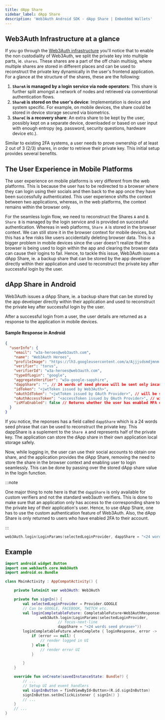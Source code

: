 ```yaml
---
title: dApp Share
sidebar_label: dApp Share
description: 'Web3Auth Android SDK - dApp Share | Embedded Wallets'
---
```


## Web3Auth Infrastructure at a glance

If you go through the [Web3Auth infrastructure](/embedded-wallets/infrastructure/) you'll notice that to enable the non custodiality of Web3Auth, we split the private key into multiple parts, ie. `shares`. These shares are a part of the off chain multisig, where multiple shares are stored in different places and can be used to reconstruct the private key dynamically in the user's frontend application. For a glance at the structure of the shares, these are the following:

1. **`ShareA` is managed by a login service via node operators**: This share is further split amongst a network of nodes and retrieved via conventional authentication flows.
2. **`ShareB` is stored on the user's device**: Implementation is device and system specific. For example, on mobile devices, the share could be stored in device storage secured via biometrics.
3. **`ShareC` is a recovery share**: An extra share to be kept by the user, possibly kept on a separate device, downloaded or based on user input with enough entropy (eg. password, security questions, hardware device etc.).

Similar to existing 2FA systems, a user needs to prove ownership of at least 2 out of 3 (2/3) shares, in order to retrieve their private key. This initial setup provides several benefits.

## The User Experience in Mobile Platforms

The user experience on mobile platforms is very different from the web platforms. This is because the user has to be redirected to a browser where they can login using their socials and then back to the app once they have been successfully authenticated. This user experience shifts the context between two applications, whereas, in the web platforms, the context remains within the browser only.

For the seamless login flow, we need to reconstruct the Shares `A` and `B`. `Share B` is managed by the login service and is provided on successful authentication. Whereas in web platforms, `Share A` is stored in the browser context. We can still store it in the browser context for mobile devices, but this has a few risks like users accidentally deleting browser data. This is a bigger problem in mobile devices since the user doesn't realize that the browser is being used to login within the app and clearing the browser data can cause their logins to fail. Hence, to tackle this issue, Web3Auth issues a dApp Share, ie. a backup share that can be stored by the app developer directly within their application and used to reconstruct the private key after successful login by the user.

## dApp Share in Android

Web3Auth issues a dApp Share, ie. a backup share that can be stored by the app developer directly within their application and used to reconstruct the private key after successful login by the user.

After a successful login from a user, the user details are returned as a response to the application in mobile devices.

#### Sample Response in Android

```json
{
  "userInfo": {
    "email": "w3a-heroes@web3auth.com",
    "name": "Web3Auth Heroes",
    "profileImage": "https://lh3.googleusercontent.com/a/Ajjjsdsmdjmnm...",
    "verifier": "torus",
    "verifierId": "w3a-heroes@web3auth.com",
    "typeOfLogin": "google",
    "aggregateVerifier": "w3a-google-sapphire",
    "dappShare": "", // 24 words of seed phrase will be sent only incase of custom verifiers
    "idToken": "<jwtToken issued by Web3Auth>",
    "oAuthIdToken": "<jwtToken issued by OAuth Provider>", // will be sent only incase of custom verifiers
    "oAuthAccessToken": "<accessToken issued by OAuth Provider>", // will be sent only incase of custom verifiers
    "isMfaEnabled": false // Returns whether the user has enabled MFA or not
  }
}
```

If you notice, the reponses has a field called `dappShare` which is a 24 words seed phrase that can be used to reconstruct the private key. This dappShare is a suplement to the `Share A` and represents half of the private key. The application can store the dApp share in their own application local storage safely.

Now, while logging in, the user can use their social accounts to obtain one share, and the application provides the dApp Share, removing the need to store the share in the browser context and enabling user to login seamlessly. This can be done by passing over the stored dApp share value in the login function.

:::note

One major thing to note here is that the `dappShare` is only available for custom verifiers and not the standard web3auth verifiers. This is done to make sure that an application only has access to the corresponding share to the private key of their application's user. Hence, to use dApp Share, one has to use the custom authentication feature of Web3Auth. Also, the dApp Share is only returned to users who have enabled 2FA to their account.

:::

```kotlin
web3Auth.login(LoginParams(selectedLoginProvider, dappShare = "<24 words seed phrase>"))
```

## Example

```kotlin
import android.widget.Button
import com.web3auth.core.Web3Auth
import android.os.Bundle

class MainActivity : AppCompatActivity() {

	private lateinit var web3Auth: Web3Auth

	private fun signIn() {
		val selectedLoginProvider = Provider.GOOGLE
		// Can be GOOGLE, FACEBOOK, TWITCH etc.
		val loginCompletableFuture: CompletableFuture<Web3AuthResponse> =
				web3Auth.login(LoginParams(selectedLoginProvider,
						// focus-next-line
						dappShare = "<24 words seed phrase>"))
		loginCompletableFuture.whenComplete { loginResponse, error ->
			if (error == null) {
				// render logged in UI
			} else {
				// render error UI
			}

		}
	}

	override fun onCreate(savedInstanceState: Bundle?) {
		// ...
		// Setup UI and event handlers
		val signInButton = findViewById<Button>(R.id.signInButton)
		signInButton.setOnClickListener { signIn() }
		// ...
	}
	// ...
}
```
